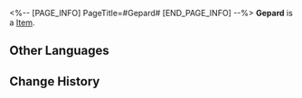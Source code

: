 <%-- [PAGE_INFO]
PageTitle=#Gepard#
[END_PAGE_INFO] --%>
{{Item Infobox
|id          = 250104
|image       = Item Gepard.png{{subst:void|<!--$UPLOAD:<<SpriteOutput/AvatarShopIcon/Avatar/1104.png>-<Item Gepard.png>-<Item Icons>>-->}}
|type        = 
|invCategory = 
|rarity      = 5
|effect      = 
|description = 
}}
'''Gepard''' is a [[Item]].

==Other Languages==
{{Other Languages
|en   = Gepard
|zhs  = 杰帕德
|zht  = 傑帕德
|ja   = ジェパード
|ko   = 게파드
|es   = Gepard
|fr   = Gepard
|ru   = Гепард
|th   = Gepard
|vi   = Gepard
|de   = Gepard
|id   = Gepard
|pt   = Gepard
}}

==Change History==
{{Change History|1.1}}